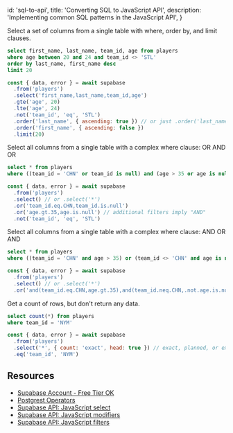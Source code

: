 
  id: 'sql-to-api',
  title: 'Converting SQL to JavaScript API',
  description: 'Implementing common SQL patterns in the JavaScript API',
}

<!-- @TODO: this one is a very daunting read on first attempt. Need to check what is the purpose of it? -->

Select a set of columns from a single table with where, order by, and limit clauses.

```sql
select first_name, last_name, team_id, age from players
where age between 20 and 24 and team_id <> 'STL'
order by last_name, first_name desc
limit 20
```

```js
const { data, error } = await supabase
  .from('players')
  .select('first_name,last_name,team_id,age')
  .gte('age', 20)
  .lte('age', 24)
  .not('team_id', 'eq', 'STL')
  .order('last_name', { ascending: true }) // or just .order('last_name')
  .order('first_name', { ascending: false })
  .limit(20)
```

Select all columns from a single table with a complex where clause: OR AND OR

```sql
select * from players
where ((team_id = 'CHN' or team_id is null) and (age > 35 or age is null))
```

```js
const { data, error } = await supabase
  .from('players')
  .select() // or .select('*')
  .or('team_id.eq.CHN,team_id.is.null')
  .or('age.gt.35,age.is.null') // additional filters imply "AND"
  .not('team_id', 'eq', 'STL')
```

Select all columns from a single table with a complex where clause: AND OR AND

```sql
select * from players
where ((team_id = 'CHN' and age > 35) or (team_id <> 'CHN' and age is not null))
```

```js
const { data, error } = await supabase
  .from('players')
  .select() // or .select('*')
  .or('and(team_id.eq.CHN,age.gt.35),and(team_id.neq.CHN,.not.age.is.null)')
```

Get a count of rows, but don't return any data.

```sql
select count(*) from players
where team_id = 'NYM'
```

```js
const { data, error } = await supabase
  .from('players')
  .select('*', { count: 'exact', head: true }) // exact, planned, or executed
  .eq('team_id', 'NYM')
```

## Resources

- [Supabase Account - Free Tier OK](https://supabase.com)
- [Postgrest Operators](https://postgrest.org/en/stable/api.html#operators)
- [Supabase API: JavaScript select](/docs/reference/javascript/select)
- [Supabase API: JavaScript modifiers](/docs/reference/javascript/using-modifiers)
- [Supabase API: JavaScript filters](/docs/reference/javascript/using-filters)


